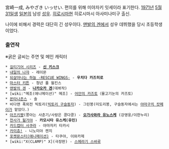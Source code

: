 宮崎一成, みやざき いっせい. 편의를 위해 미야자키 잇세이라 표기한다. [[1971년]] [[5월 31일]]생 [[일본]]의 남성 [[성우]]. [[히로시마]]현 히로시마시 아사미나미구 출신.

나이에 비해서 경력은 대단히 긴 성우이다. [[맨발의 겐]]에서 성우 데뷔했을 당시 초등학생이었다. 

=== 출연작 ===
※굵은 글씨는 주연 및 메인 캐릭터

 * [[길티기어 시리즈]] - '''[[신 키스크]]'''
 * [[내일의 나쟈]] - 레이몬
 * [[되살아나는 하늘 -RESCUE WINGS-]] - '''우치다 카즈히로'''
 * [[마스터 키튼]] - 청년 폴 윌킨스
 * [[맨발의 겐]] - '''[[나카오카 겐]]'''(데뷔작)
 * [wiki:"메조(애니메이션)" 메조] - [[어안의 카즈토]]（물고기눈의 카즈토）
 * [[몬타나존스]] - 솔
 * 비다맨 폭외전 빅토리([[빅토리 구슬동자]]) - 그린봉(미도리봉, 구슬동자에서는 [[야마구치 캇페이]]가 맡았다.)
 * [[아즈키쨩]](쫑아는 사춘기/사랑은 콩다콩) - '''[[오가사와라 유노스케]]''' (강영웅/이한누리)
 * [[천사가 될거야]] - '''카모시타 유스케(유민)'''
 * [[카드캡터 사쿠라]] - 야마자키 타카시
 * [[카미츄!]] - 니노미야 켄지
 * [[포켓몬스터(애니메이션)]] - 타쿠야, 이와카제
 * [wiki:"X(CLAMP)" X](극장판) - [[스메라기 스바루]]
